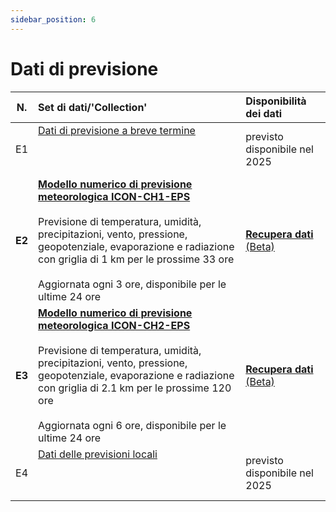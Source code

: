 ```yaml
---
sidebar_position: 6
---
```


# Dati di previsione

| N.     | Set di dati/'Collection' | Disponibilità dei dati |
|:------:|:---------|:---------|
| E1     | [Dati di previsione a breve termine](/e-forecast-data/e1-short-term-forecast-data) <br></br>  <br></br> | previsto disponibile nel 2025 |
| **E2** | [**Modello numerico di previsione meteorologica ICON-CH1-EPS**](/e-forecast-data/e2-e3-numerical-weather-forecasting-model) <br></br> Previsione di temperatura, umidità, precipitazioni, vento, pressione, geopotenziale, evaporazione e radiazione con griglia di 1 km per le prossime 33 ore <br></br> Aggiornata ogni 3 ore, disponibile per le ultime 24 ore | [**Recupera dati** (Beta)](/e-forecast-data/e2-e3-numerical-weather-forecasting-model#6-retrieving-forecasts-via-rest-api) |
| **E3** | [**Modello numerico di previsione meteorologica ICON-CH2-EPS**](/e-forecast-data/e2-e3-numerical-weather-forecasting-model) <br></br> Previsione di temperatura, umidità, precipitazioni, vento, pressione, geopotenziale, evaporazione e radiazione con griglia di 2.1 km per le prossime 120 ore <br></br> Aggiornata ogni 6 ore, disponibile per le ultime 24 ore | [**Recupera dati** (Beta)](/e-forecast-data/e2-e3-numerical-weather-forecasting-model#6-retrieving-forecasts-via-rest-api) |
| E4     | [Dati delle previsioni locali](/e-forecast-data/e4-local-forecast-data) <br></br>  <br></br> | previsto disponibile nel 2025 |
